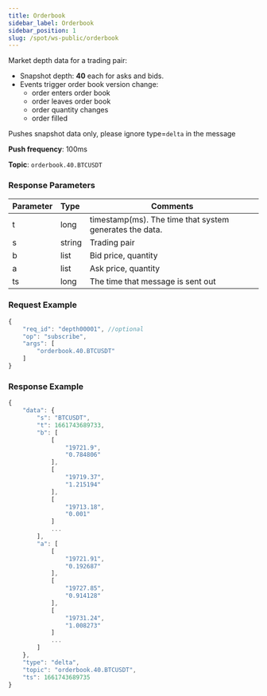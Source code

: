 ```yaml
---
title: Orderbook
sidebar_label: Orderbook
sidebar_position: 1
slug: /spot/ws-public/orderbook
---
```


<p>Market depth data for a trading pair: </p>
<ul>
  <li>Snapshot depth: <b>40</b> each for asks and bids.</li>
  <li>Events trigger order book version change:
    <ul>
      <li>order enters order book</li>
      <li>order leaves order book</li>
      <li>order quantity changes</li>
      <li>order filled</li>
    </ul>
  </li>
</ul>
<p>Pushes snapshot data only, please ignore type=<code>delta</code> in the message</p>
<p><b>Push frequency</b>: 100ms</p>
<p><b>Topic</b>: <code>orderbook.40.BTCUSDT</code></p>

### Response Parameters
| Parameter | Type | Comments|
|:----- |:-----|----- |
| t | long | timestamp(ms). The time that system generates the data. |
| s | string | Trading pair |
| b | list | Bid price, quantity |
| a | list | Ask price, quantity |
| ts | long | The time that message is sent out |

### Request Example

<Tabs>
<TabItem value="console" label="JSON subscription message">

```javascript
{
    "req_id": "depth00001", //optional
    "op": "subscribe",
    "args": [
        "orderbook.40.BTCUSDT"
    ]
}
```

</TabItem>
</Tabs>

### Response Example

```javascript
{
    "data": {
        "s": "BTCUSDT",
        "t": 1661743689733,
        "b": [
            [
                "19721.9",
                "0.784806"
            ],
            [
                "19719.37",
                "1.215194"
            ],
            [
                "19713.18",
                "0.001"
            ]
            ...
        ],
        "a": [
            [
                "19721.91",
                "0.192687"
            ],
            [
                "19727.85",
                "0.914128"
            ],
            [
                "19731.24",
                "1.008273"
            ]
            ...
        ]
    },
    "type": "delta",
    "topic": "orderbook.40.BTCUSDT",
    "ts": 1661743689735
}
```
